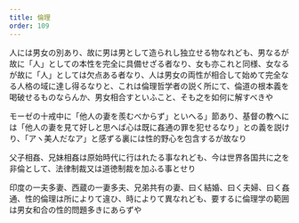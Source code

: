 ```yaml
---
title: 倫理
order: 109
---
```



人には男女の別あり、故に男は男として造られし独立せる物なれども、男なるが故に「人」としての本性を完全に具備せざる者なり、女も亦これと同様、女なるが故に「人」としては欠点ある者なり、人は男女の両性が相合して始めて完全なる人格の域に達し得るなりと、これは倫理哲学者の説く所にて、倫道の根本義を喝破せるものならんか、男女相合すといふこと、そも之を如何に解すべきや


モーゼの十戒中に「他人の妻を羨むべからず」といへる」節あり、基督の教へには「他人の妻を見て好しと思へば心は既に姦通の罪を犯せるなり」との義を説けり、「アヽ美人だなア」と感ずる裏には性的野心を包含するが故なり

父子相姦、兄妹相姦は原始時代に行はれたる事なれども、今は世界各国共に之を非倫として、法律制裁又は道徳制裁を加ふる事とせり


印度の一夫多妻、西蔵の一妻多夫、兄弟共有の妻、曰く結婚、曰く夫婦、曰く姦通、性的倫理は所によりて違ひ、時によりて異なれども、要するに倫理学の範囲は男女和合の性的問題多きにあらずや
